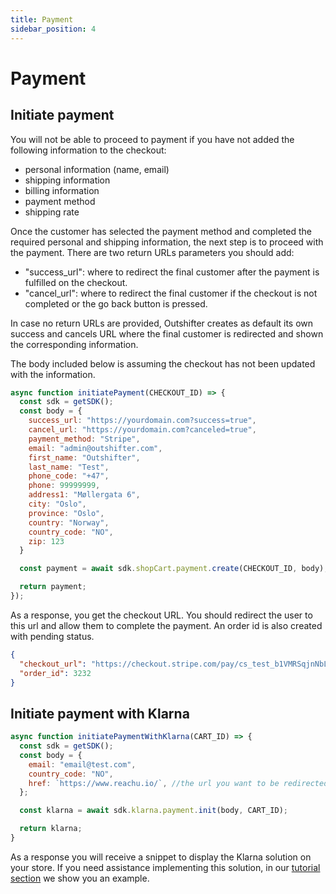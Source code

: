 ```yaml
---
title: Payment
sidebar_position: 4
---
```


# Payment

## Initiate payment

You will not be able to proceed to payment if you have not added the following
information to the checkout:

- personal information (name, email)
- shipping information
- billing information
- payment method
- shipping rate

Once the customer has selected the payment method and completed the required
personal and shipping information, the next step is to proceed with the payment.
There are two return URLs parameters you should add:

- "success_url": where to redirect the final customer after the payment is
  fulfilled on the checkout.
- "cancel_url": where to redirect the final customer if the checkout is not
  completed or the go back button is pressed.

In case no return URLs are provided, Outshifter creates as default its own
success and cancels URL where the final customer is redirected and shown the
corresponding information.

The body included below is assuming the checkout has not been updated with the
information.

```js
async function initiatePayment(CHECKOUT_ID) => {
  const sdk = getSDK();
  const body = {
    success_url: "https://yourdomain.com?success=true",
    cancel_url: "https://yourdomain.com?canceled=true",
    payment_method: "Stripe",
    email: "admin@outshifter.com",
    first_name: "Outshifter",
    last_name: "Test",
    phone_code: "+47",
    phone: 99999999,
    address1: "Møllergata 6",
    city: "Oslo",
    province: "Oslo",
    country: "Norway",
    country_code: "NO",
    zip: 123
  }

  const payment = await sdk.shopCart.payment.create(CHECKOUT_ID, body);

  return payment;
});
```

As a response, you get the checkout URL. You should redirect the user to this
url and allow them to complete the payment. An order id is also created with
pending status.

```json
{
  "checkout_url": "https://checkout.stripe.com/pay/cs_test_b1VMRSqjnNbLRfT58rDbfId4annlCVwHy8caxZJcquValgOVZIO8MZ2H99#fidkdWxOYHwnPyd1blpxYHZxWjA0SVNSbjRDa3N8bkBQRnFSQ3Y9c0sxYm1mRnRtUWlSPHV2QjB0djJ9VGpDdUx0TEt%2FRjFsQzQwRDdmRmY0XWhMVTBocTxLfGBycjddU39VNDFWN1VdXHBdNTVGQGJoc2o1QicpJ2N3amhWYHdzYHcnP3F3cGApJ2lkfGpwcVF8dWAnPydocGlxbFpscWBoJyknYGtkZ2lgVWlkZmBtamlhYHd2Jz9xd3BgeCUl",
  "order_id": 3232
}
```

## Initiate payment with Klarna

```js
async function initiatePaymentWithKlarna(CART_ID) => {
  const sdk = getSDK();
  const body = {
    email: "email@test.com",
    country_code: "NO",
    href: `https://www.reachu.io/`, //the url you want to be redirected after the payment
  };

  const klarna = await sdk.klarna.payment.init(body, CART_ID);

  return klarna;
}
```

As a response you will receive a snippet to display the Klarna solution on your
store. If you need assistance implementing this solution, in our
[tutorial section](/sdk/tutorials/) we show you an example.
